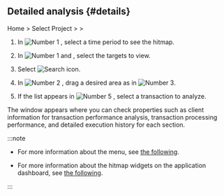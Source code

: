 ## Detailed analysis {#details}

Home > Select Project > <Cmdname sid="side_analysis" className="uitext" /> > <Cmdname sid="side_hitmap" className="uitext" />

<ImgLang img='tx-hitmap.png' desc='Hitmap' />

1. In ![Number 1](/img/number-01.png) <Cmdname sid="time_selector" className="uitext" />, select a time period to see the hitmap.

2. In ![Number 1](/img/number-01.png) <Cmdname sid="option_type" className="uitext" /> and <Cmdname sid="application" className="uitext" />, select the targets to view.

3. Select ![Search icon](/img/ico-btn-search.png).

4. In ![Number 2](/img/number-02.png) <Cmdname sid="hitmap_transaction" className="uitext" />, drag a desired area as in ![Number 3](/img/number-03.png).

5. If the list appears in ![Number 5](/img/number-05.png) <Cmdname sid="trace_list" className="uitext" />, select a transaction to analyze.

The <Cmdname sid="TTL06527" className="uitext" /> window appears where you can check properties such as client information for transaction performance analysis, transaction processing performance, and detailed execution history for each section.

:::note

- For more information about the <Cmdname sid="side_hitmap" className="uitext" /> menu, see [the following](trs-view#details).

- For more information about the hitmap widgets on the application dashboard, see [the following](dashboard-hitmap-trace).

:::
